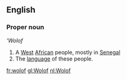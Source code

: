 ==English==
===Proper noun===
{{wikipedia}}
'''Wolof''
#A [[West]] [[Africa]]n people, mostly in [[Senegal]]
#The [[language]] of these people.

[[fr:wolof]]
[[gl:Wolof]]
[[nl:Wolof]]